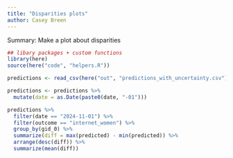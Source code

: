 ```yaml
---
title: "Disparities plots"
author: Casey Breen
---
```


Summary: Make a plot about disparities

```r
## libary packages + custom functions 
library(here)
source(here("code", "helpers.R"))
```


```r
predictions <- read_csv(here("out", "predictions_with_uncertainty.csv"))

predictions <- predictions %>% 
  mutate(date = as.Date(paste0(date, "-01")))
```




```r
predictions %>% 
  filter(date == "2024-11-01") %>% 
  filter(outcome == "internet_women") %>% 
  group_by(gid_0) %>% 
  summarize(diff = max(predicted) - min(predicted)) %>% 
  arrange(desc(diff)) %>% 
  summarize(mean(diff))
  


```

